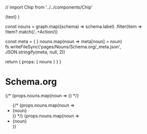 // import Chip from '../../components/Chip'


  <span className='nx-whitespace-nowrap nx-transition-colors nx-min-w-[24px] nx-overflow-hidden nx-text-ellipsis hover:nx-text-gray-900 dark:hover:nx-text-gray-200'>
    <Link href={href ?? text}>{text}</Link>
  </span>
)

  const nouns = graph.map((schema) => schema.label)
                     .filter(item => !item?.match(/..+Action/))
  
  const meta = { }
  nouns.map(noun => meta[noun] = noun)
  fs.writeFileSync('pages/Nouns/Schema.org/_meta.json', JSON.stringify(meta, null, 2))

  return {
    props: {
      nouns
    }
  }
}

# Schema.org

{/* {props.nouns.map(noun => <Chip text={noun}/> )} */}
<ul>
{/* {props.nouns.map(noun => <li><Link href={'/Nouns/Schema.org/' + noun}>{noun}</Link></li> )} */}
{props.nouns.map(noun => <li><Link href={'/Nouns/' + noun}>{noun}</Link></li> )}
</ul>

